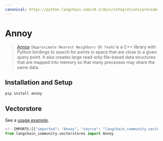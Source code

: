 ```yaml
---
canonical: https://python.langchain.com/v0.2/docs/integrations/providers/annoy/
---
```


# Annoy

> [Annoy](https://github.com/spotify/annoy) (`Approximate Nearest Neighbors Oh Yeah`)
is a C++ library with Python bindings to search for points in space that are
close to a given query point. It also creates large read-only file-based data
structures that are mapped into memory so that many processes may share the same data. 

## Installation and Setup

```bash
pip install annoy
```

## Vectorstore

See a [usage example](/docs/integrations/vectorstores/annoy).

```python
<!--IMPORTS:[{"imported": "Annoy", "source": "langchain_community.vectorstores", "docs": "https://api.python.langchain.com/en/latest/vectorstores/langchain_community.vectorstores.annoy.Annoy.html", "title": "Annoy"}]-->
from langchain_community.vectorstores import Annoy
```